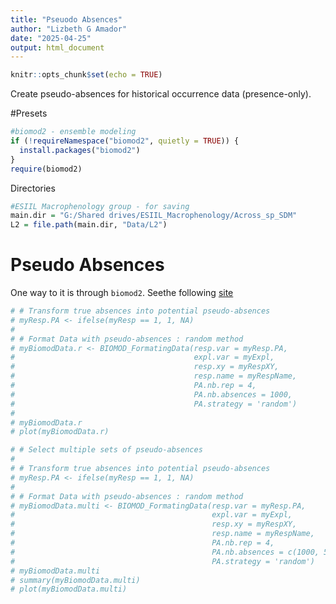```yaml
---
title: "Pseuodo Absences"
author: "Lizbeth G Amador"
date: "2025-04-25"
output: html_document
---
```


```r
knitr::opts_chunk$set(echo = TRUE)
```

Create pseudo-absences for historical occurrence data (presence-only).


#Presets 
```r
#biomod2 - ensemble modeling
if (!requireNamespace("biomod2", quietly = TRUE)) {
  install.packages("biomod2")
}
require(biomod2)
```

Directories 
```r
#ESIIL Macrophenology group - for saving 
main.dir = "G:/Shared drives/ESIIL_Macrophenology/Across_sp_SDM"
L2 = file.path(main.dir, "Data/L2")
```


# Pseudo Absences 
One way to it is through `biomod2`. Seethe following [site](https://biomodhub.github.io/biomod2/articles/examples_1_mainFunctions.html) 
```r
# # Transform true absences into potential pseudo-absences
# myResp.PA <- ifelse(myResp == 1, 1, NA)
# 
# # Format Data with pseudo-absences : random method
# myBiomodData.r <- BIOMOD_FormatingData(resp.var = myResp.PA,
#                                        expl.var = myExpl,
#                                        resp.xy = myRespXY,
#                                        resp.name = myRespName,
#                                        PA.nb.rep = 4,
#                                        PA.nb.absences = 1000,
#                                        PA.strategy = 'random')
# 
# myBiomodData.r
# plot(myBiomodData.r)
```

```r
# # Select multiple sets of pseudo-absences
#
# # Transform true absences into potential pseudo-absences
# myResp.PA <- ifelse(myResp == 1, 1, NA)
# 
# # Format Data with pseudo-absences : random method
# myBiomodData.multi <- BIOMOD_FormatingData(resp.var = myResp.PA,
#                                            expl.var = myExpl,
#                                            resp.xy = myRespXY,
#                                            resp.name = myRespName,
#                                            PA.nb.rep = 4,
#                                            PA.nb.absences = c(1000, 500, 500, 200),
#                                            PA.strategy = 'random')
# myBiomodData.multi
# summary(myBiomodData.multi)
# plot(myBiomodData.multi)
```
















